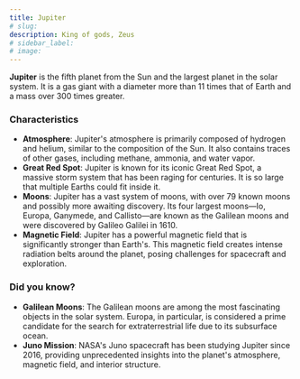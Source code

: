 ```yaml
---
title: Jupiter
# slug: 
description: King of gods, Zeus
# sidebar_label: 
# image: 
---
```



**Jupiter** is the fifth planet from the Sun and the largest planet in the solar system. It is a gas giant with a diameter more than 11 times that of Earth and a mass over 300 times greater.

### Characteristics

- **Atmosphere**: Jupiter's atmosphere is primarily composed of hydrogen and helium, similar to the composition of the Sun. It also contains traces of other gases, including methane, ammonia, and water vapor.
- **Great Red Spot**: Jupiter is known for its iconic Great Red Spot, a massive storm system that has been raging for centuries. It is so large that multiple Earths could fit inside it.
- **Moons**: Jupiter has a vast system of moons, with over 79 known moons and possibly more awaiting discovery. Its four largest moons—Io, Europa, Ganymede, and Callisto—are known as the Galilean moons and were discovered by Galileo Galilei in 1610.
- **Magnetic Field**: Jupiter has a powerful magnetic field that is significantly stronger than Earth's. This magnetic field creates intense radiation belts around the planet, posing challenges for spacecraft and exploration.

### Did you know?

- **Galilean Moons**: The Galilean moons are among the most fascinating objects in the solar system. Europa, in particular, is considered a prime candidate for the search for extraterrestrial life due to its subsurface ocean.
- **Juno Mission**: NASA's Juno spacecraft has been studying Jupiter since 2016, providing unprecedented insights into the planet's atmosphere, magnetic field, and interior structure.